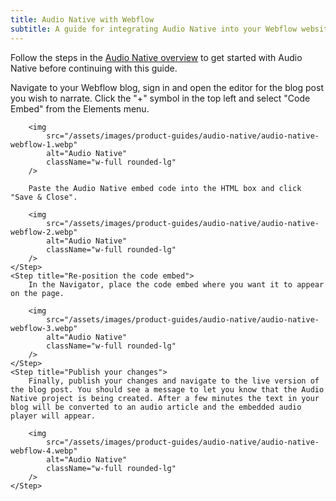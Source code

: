 ```yaml
---
title: Audio Native with Webflow
subtitle: A guide for integrating Audio Native into your Webflow websites
---
```


<Info>Follow the steps in the [Audio Native overview](/docs/product-guides/audio-tools/audio-native) to get started with Audio Native before continuing with this guide.</Info>

<Steps>
    <Step title="Add HTML to your blog post">
        Navigate to your Webflow blog, sign in and open the editor for the blog post you wish to narrate.
    </Step>
    <Step title="Add the embed code to your blog post">
        Click the "+" symbol in the top left and select "Code Embed" from the Elements menu.

        <img
            src="/assets/images/product-guides/audio-native/audio-native-webflow-1.webp"
            alt="Audio Native"
            className="w-full rounded-lg"
        />

        Paste the Audio Native embed code into the HTML box and click "Save & Close".

        <img
            src="/assets/images/product-guides/audio-native/audio-native-webflow-2.webp"
            alt="Audio Native"
            className="w-full rounded-lg"
        />
    </Step>
    <Step title="Re-position the code embed">
        In the Navigator, place the code embed where you want it to appear on the page.

        <img
            src="/assets/images/product-guides/audio-native/audio-native-webflow-3.webp"
            alt="Audio Native"
            className="w-full rounded-lg"
        />
    </Step>
    <Step title="Publish your changes">
        Finally, publish your changes and navigate to the live version of the blog post. You should see a message to let you know that the Audio Native project is being created. After a few minutes the text in your blog will be converted to an audio article and the embedded audio player will appear.

        <img
            src="/assets/images/product-guides/audio-native/audio-native-webflow-4.webp"
            alt="Audio Native"
            className="w-full rounded-lg"
        />
    </Step>
</Steps>
